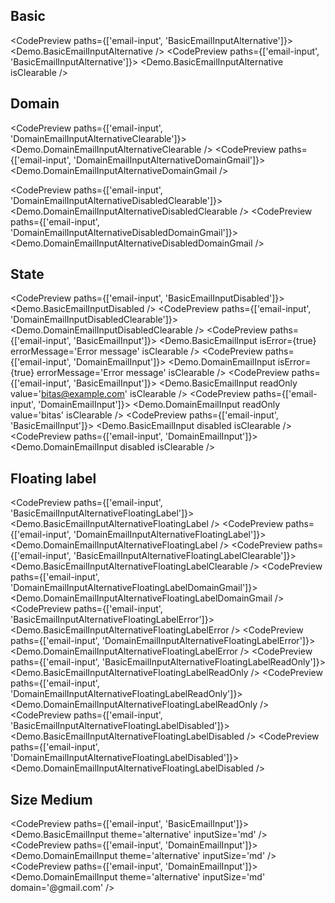 
## Basic

<CodePreview paths={['email-input', 'BasicEmailInputAlternative']}>
  <Demo.BasicEmailInputAlternative />
</CodePreview>
<CodePreview paths={['email-input', 'BasicEmailInputAlternative']}>
  <Demo.BasicEmailInputAlternative isClearable />
</CodePreview>

## Domain

<CodePreview paths={['email-input', 'DomainEmailInputAlternativeClearable']}>
  <Demo.DomainEmailInputAlternativeClearable />
</CodePreview>
<CodePreview paths={['email-input', 'DomainEmailInputAlternativeDomainGmail']}>
  <Demo.DomainEmailInputAlternativeDomainGmail />
</CodePreview>

<CodePreview paths={['email-input', 'DomainEmailInputAlternativeDisabledClearable']}>
  <Demo.DomainEmailInputAlternativeDisabledClearable />
</CodePreview>
<CodePreview paths={['email-input', 'DomainEmailInputAlternativeDisabledDomainGmail']}>
  <Demo.DomainEmailInputAlternativeDisabledDomainGmail />
</CodePreview>

## State

<CodePreview paths={['email-input', 'BasicEmailInputDisabled']}>
  <Demo.BasicEmailInputDisabled />
</CodePreview>
<CodePreview paths={['email-input', 'DomainEmailInputDisabledClearable']}>
  <Demo.DomainEmailInputDisabledClearable />
</CodePreview>
<CodePreview paths={['email-input', 'BasicEmailInput']}>
  <Demo.BasicEmailInput isError={true} errorMessage='Error message' isClearable />
</CodePreview>
<CodePreview paths={['email-input', 'DomainEmailInput']}>
  <Demo.DomainEmailInput isError={true} errorMessage='Error message' isClearable />
</CodePreview>
<CodePreview paths={['email-input', 'BasicEmailInput']}>
  <Demo.BasicEmailInput readOnly value='bitas@example.com' isClearable />
</CodePreview>
<CodePreview paths={['email-input', 'DomainEmailInput']}>
  <Demo.DomainEmailInput readOnly value='bitas' isClearable />
</CodePreview>
<CodePreview paths={['email-input', 'BasicEmailInput']}>
  <Demo.BasicEmailInput disabled isClearable />
</CodePreview>
<CodePreview paths={['email-input', 'DomainEmailInput']}>
  <Demo.DomainEmailInput disabled isClearable />
</CodePreview>

## Floating label

<CodePreview paths={['email-input', 'BasicEmailInputAlternativeFloatingLabel']}>
  <Demo.BasicEmailInputAlternativeFloatingLabel />
</CodePreview>
<CodePreview paths={['email-input', 'DomainEmailInputAlternativeFloatingLabel']}>
  <Demo.DomainEmailInputAlternativeFloatingLabel />
</CodePreview>
<CodePreview paths={['email-input', 'BasicEmailInputAlternativeFloatingLabelClearable']}>
  <Demo.BasicEmailInputAlternativeFloatingLabelClearable />
</CodePreview>
<CodePreview paths={['email-input', 'DomainEmailInputAlternativeFloatingLabelDomainGmail']}>
  <Demo.DomainEmailInputAlternativeFloatingLabelDomainGmail />
</CodePreview>
<CodePreview paths={['email-input', 'BasicEmailInputAlternativeFloatingLabelError']}>
  <Demo.BasicEmailInputAlternativeFloatingLabelError />
</CodePreview>
<CodePreview paths={['email-input', 'DomainEmailInputAlternativeFloatingLabelError']}>
  <Demo.DomainEmailInputAlternativeFloatingLabelError />
</CodePreview>
<CodePreview paths={['email-input', 'BasicEmailInputAlternativeFloatingLabelReadOnly']}>
  <Demo.BasicEmailInputAlternativeFloatingLabelReadOnly />
</CodePreview>
<CodePreview paths={['email-input', 'DomainEmailInputAlternativeFloatingLabelReadOnly']}>
  <Demo.DomainEmailInputAlternativeFloatingLabelReadOnly />
</CodePreview>
<CodePreview paths={['email-input', 'BasicEmailInputAlternativeFloatingLabelDisabled']}>
  <Demo.BasicEmailInputAlternativeFloatingLabelDisabled />
</CodePreview>
<CodePreview paths={['email-input', 'DomainEmailInputAlternativeFloatingLabelDisabled']}>
  <Demo.DomainEmailInputAlternativeFloatingLabelDisabled />
</CodePreview>

## Size Medium

<CodePreview paths={['email-input', 'BasicEmailInput']}>
  <Demo.BasicEmailInput theme='alternative' inputSize='md' />
</CodePreview>
<CodePreview paths={['email-input', 'DomainEmailInput']}>
  <Demo.DomainEmailInput theme='alternative' inputSize='md' />
</CodePreview>
<CodePreview paths={['email-input', 'DomainEmailInput']}>
  <Demo.DomainEmailInput theme='alternative' inputSize='md' domain='@gmail.com' />
</CodePreview>
